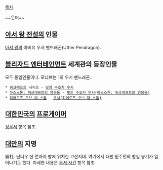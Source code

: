 [[목차]]

~~웃어~~

== [[아서 왕 전설]]의 인물 ==
[[아서 왕]]의 아버지 우서 펜드래곤(Uther Pendragon).

== [[블리자드 엔터테인먼트]] 세계관의 등장인물 ==
모두 동일인물이다. 모티브는 1의 우서 펜드래곤.

 * [[워크래프트]] 시리즈 - [[빛의 수호자 우서]]
 * [[하스스톤: 워크래프트의 영웅들]] - [[빛의 수호자 우서(하스스톤: 워크래프트의 영웅들)]]
 * [[히어로즈 오브 더 스톰]] - [[우서(히어로즈 오브 더 스톰)]]

== [[대한민국]]의 [[프로게이머]] ==
[[정우서]] 항목 참조.

== [[대만]]의 지명 ==
霧社. 난터우 현 런아이 향에 위치한 고산지대. 여기에서 대만 원주민의 항일 봉기가 일어나기도 했다. 자세한 내용은 [[우서 사건]] 항목 참조.
